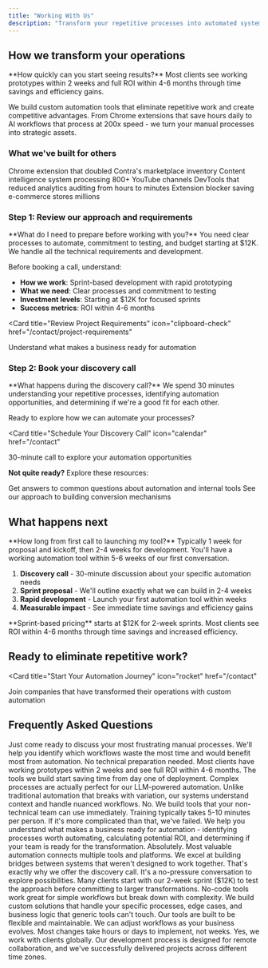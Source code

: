 ```yaml
---
title: "Working With Us"
description: "Transform your repetitive processes into automated systems that scale"
---
```


<script type="application/ld+json">
  {`{
  "@context": "https://schema.org",
  "@type": "HowTo",
  "name": "How to Work with WithSeismic",
  "description": "Transform your repetitive processes into automated systems that scale with WithSeismic",
  "url": "https://withseismic.com/quickstart",
  "step": [
    {
      "@type": "HowToStep",
      "position": 1,
      "name": "Review our approach and requirements",
      "text": "Understand sprint-based development, requirements, and investment levels starting at $12K"
    },
    {
      "@type": "HowToStep",
      "position": 2,
      "name": "Book your discovery call",
      "text": "30-minute call to explore your automation opportunities"
    },
    {
      "@type": "HowToStep",
      "position": 3,
      "name": "Rapid development",
      "text": "Launch your first automation tool within weeks"
    },
    {
      "@type": "HowToStep",
      "position": 4,
      "name": "Measurable impact",
      "text": "See immediate time savings and efficiency gains with ROI within 4-6 months"
    }
  ],
  "totalTime": "PT30M",
  "supply": "Clear processes and commitment to testing",
  "yield": "Custom automation tools that eliminate repetitive work"
}`}
</script>

## How we transform your operations

<Info>
  **How quickly can you start seeing results?** Most clients see working
  prototypes within 2 weeks and full ROI within 4-6 months through time savings
  and efficiency gains.
</Info>

We build custom automation tools that eliminate repetitive work and create competitive advantages. From Chrome extensions that save hours daily to AI workflows that process at 200x speed - we turn your manual processes into strategic assets.

### What we've built for others

<CardGroup cols={2}>
  <Card title="20,000+ users" icon="chrome">
    Chrome extension that doubled Contra's marketplace inventory
  </Card>
  <Card title="200x faster" icon="bolt">
    Content intelligence system processing 800+ YouTube channels
  </Card>
  <Card title="90% time saved" icon="clock">
    DevTools that reduced analytics auditing from hours to minutes
  </Card>
  <Card title="15% margin recovery" icon="shield">
    Extension blocker saving e-commerce stores millions
  </Card>
</CardGroup>

### Step 1: Review our approach and requirements

<Info>
  **What do I need to prepare before working with you?** You need clear
  processes to automate, commitment to testing, and budget starting at $12K. We
  handle all the technical requirements and development.
</Info>

Before booking a call, understand:

- **How we work**: Sprint-based development with rapid prototyping
- **What we need**: Clear processes and commitment to testing
- **Investment levels**: Starting at $12K for focused sprints
- **Success metrics**: ROI within 4-6 months

<Card
  title="Review Project Requirements"
  icon="clipboard-check"
  href="/contact/project-requirements"
>
  Understand what makes a business ready for automation
</Card>

### Step 2: Book your discovery call

<Info>
  **What happens during the discovery call?** We spend 30 minutes understanding
  your repetitive processes, identifying automation opportunities, and
  determining if we're a good fit for each other.
</Info>

Ready to explore how we can automate your processes?

<Card
  title="Schedule Your Discovery Call"
  icon="calendar"
  href="/contact"
>
  30-minute call to explore your automation opportunities
</Card>

**Not quite ready?** Explore these resources:

<CardGroup cols={2}>
  <Card title="Read the FAQ" icon="circle-question" href="/contact/faq">
    Get answers to common questions about automation and internal tools
  </Card>
  <Card
    title="Watch Doug's Content"
    icon="youtube"
    href="https://youtube.com/@dougsilkstone"
  >
    See our approach to building conversion mechanisms
  </Card>
</CardGroup>

## What happens next

<Info>
  **How long from first call to launching my tool?** Typically 1 week for
  proposal and kickoff, then 2-4 weeks for development. You'll have a working
  automation tool within 5-6 weeks of our first conversation.
</Info>

1. **Discovery call** - 30-minute discussion about your specific automation needs
2. **Sprint proposal** - We'll outline exactly what we can build in 2-4 weeks
3. **Rapid development** - Launch your first automation tool within weeks
4. **Measurable impact** - See immediate time savings and efficiency gains

<Info>
  **Sprint-based pricing** starts at $12K for 2-week sprints. Most clients see
  ROI within 4-6 months through time savings and increased efficiency.
</Info>

## Ready to eliminate repetitive work?

<Card
  title="Start Your Automation Journey"
  icon="rocket"
  href="/contact"
>
  Join companies that have transformed their operations with custom automation
</Card>

## Frequently Asked Questions

<AccordionGroup>
  <Accordion title="What do I need to prepare for our discovery call?">
    Just come ready to discuss your most frustrating manual processes. We'll help you identify which workflows waste the most time and would benefit most from automation. No technical preparation needed.
  </Accordion>

  <Accordion title="How long does it take to see results?">
    Most clients have working prototypes within 2 weeks and see full ROI within 4-6 months. The tools we build start saving time from day one of deployment.
  </Accordion>

  <Accordion title="What if my processes are too complex for automation?">
    Complex processes are actually perfect for our LLM-powered automation. Unlike traditional automation that breaks with variation, our systems understand context and handle nuanced workflows.
  </Accordion>

  <Accordion title="Do I need technical expertise on my team?">
    No. We build tools that your non-technical team can use immediately. Training typically takes 5-10 minutes per person. If it's more complicated than that, we've failed.
  </Accordion>

  <Accordion title="What's included in the project requirements assessment?">
    We help you understand what makes a business ready for automation - identifying processes worth automating, calculating potential ROI, and determining if your team is ready for the transformation.
  </Accordion>

  <Accordion title="Can you automate processes that involve multiple tools?">
    Absolutely. Most valuable automation connects multiple tools and platforms. We excel at building bridges between systems that weren't designed to work together.
  </Accordion>

  <Accordion title="What if we're not ready to commit to a full project?">
    That's exactly why we offer the discovery call. It's a no-pressure conversation to explore possibilities. Many clients start with our 2-week sprint ($12K) to test the approach before committing to larger transformations.
  </Accordion>

  <Accordion title="How is this different from no-code automation tools?">
    No-code tools work great for simple workflows but break down with complexity. We build custom solutions that handle your specific processes, edge cases, and business logic that generic tools can't touch.
  </Accordion>

  <Accordion title="What happens if our processes change after automation?">
    Our tools are built to be flexible and maintainable. We can adjust workflows as your business evolves. Most changes take hours or days to implement, not weeks.
  </Accordion>

  <Accordion title="Do you work with companies outside the US?">
    Yes, we work with clients globally. Our development process is designed for remote collaboration, and we've successfully delivered projects across different time zones.
  </Accordion>
</AccordionGroup>
